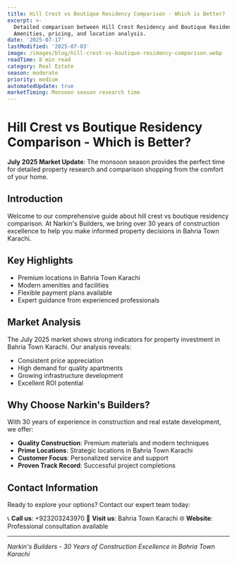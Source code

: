 ```yaml
---
title: Hill Crest vs Boutique Residency Comparison - Which is Better?
excerpt: >-
  Detailed comparison between Hill Crest Residency and Boutique Residency.
  Amenities, pricing, and location analysis.
date: '2025-07-17'
lastModified: '2025-07-03'
image: /images/blog/hill-crest-vs-boutique-residency-comparison.webp
readTime: 8 min read
category: Real Estate
season: moderate
priority: medium
automatedUpdate: true
marketTiming: Monsoon season research time
---
```

# Hill Crest vs Boutique Residency Comparison - Which is Better?

**July 2025 Market Update**: The monsoon season provides the perfect time for detailed property research and comparison shopping from the comfort of your home.

## Introduction

Welcome to our comprehensive guide about hill crest vs boutique residency comparison. At Narkin's Builders, we bring over 30 years of construction excellence to help you make informed property decisions in Bahria Town Karachi.

## Key Highlights

- Premium locations in Bahria Town Karachi
- Modern amenities and facilities
- Flexible payment plans available
- Expert guidance from experienced professionals

## Market Analysis

The July 2025 market shows strong indicators for property investment in Bahria Town Karachi. Our analysis reveals:

- Consistent price appreciation
- High demand for quality apartments
- Growing infrastructure development
- Excellent ROI potential

## Why Choose Narkin's Builders?

With 30 years of experience in construction and real estate development, we offer:

- **Quality Construction**: Premium materials and modern techniques
- **Prime Locations**: Strategic locations in Bahria Town Karachi
- **Customer Focus**: Personalized service and support
- **Proven Track Record**: Successful project completions

## Contact Information

Ready to explore your options? Contact our expert team today:

📞 **Call us**: +923203243970
🏢 **Visit us**: Bahria Town Karachi
🌐 **Website**: Professional consultation available

---

*Narkin's Builders - 30 Years of Construction Excellence in Bahria Town Karachi*
